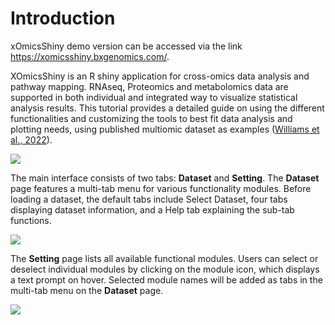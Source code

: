 # Introduction

xOmicsShiny demo version can be accessed via the link [https://xomicsshiny.bxgenomics.com/](https://xomicsshiny.bxgenomics.com/){target="_blank"}. 

XOmicsShiny is an R shiny application for cross-omics data analysis and pathway mapping. RNAseq, Proteomics and metabolomics data are supported in both individual and integrated way to visualize statistical analysis results. This tutorial provides a detailed guide on using the different functionalities and customizing the tools to best fit data analysis and plotting needs, using published multiomic dataset as examples ([Williams et al., 2022](https://doi.org/10.1016/j.cels.2021.09.005){target="_blank"}).

[![](`r pic_path`f1-1.png)](`r pic_path`f1-1.png)

The main interface consists of two tabs: **Dataset** and **Setting**. The **Dataset** page features a multi-tab menu for various functionality modules. Before loading a dataset, the default tabs include Select Dataset, four tabs displaying dataset information, and a Help tab explaining the sub-tab functions. 

[![](`r pic_path`f1-2.png)](`r pic_path`f1-2.png)

The **Setting** page lists all available functional modules. Users can select or deselect individual modules by clicking on the module icon, which displays a text prompt on hover. Selected module names will be added as tabs in the multi-tab menu on the **Dataset** page.

[![](`r pic_path`f1-3.png)](`r pic_path`f1-3.png)
